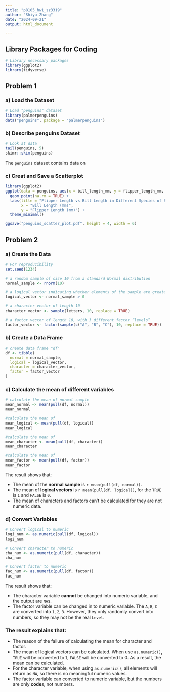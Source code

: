 ```yaml
---
title: "p8105_hw1_sz3319"
author: "Shiyu Zhang"
date: "2024-09-21"
output: html_document

---
```



## Library Packages for Coding

```r
# Library necessary packages
library(ggplot2)
library(tidyverse)
```

## Problem 1

### a) Load the Dataset

```r
# Load "penguins" dataset
library(palmerpenguins)
data("penguins", package = "palmerpenguins")
```

### b) Describe **penguins** Dataset

```r
# Look at data
tail(penguins, 5)
skimr::skim(penguins)
```

The `penguins` dataset contains data on 


### c) Creat and Save a Scatterplot

```r
library(ggplot2)
ggplot(data = penguins, aes(x = bill_length_mm, y = flipper_length_mm, color = species)) +
  geom_point(na.rm = TRUE) +
  labs(title = "Flipper Length vs Bill Length in Different Species of Penguins",
       x = "Bill Length (mm)",
       y = "Flipper Length (mm)") +
  theme_minimal()
```

```r
ggsave("penguins_scatter_plot.pdf", height = 4, width = 6)
```


## Problem 2

### a) Create the Data

```r
# For reproducibility
set.seed(1234)

# a random sample of size 10 from a standard Normal distribution
normal_sample <- rnorm(10)

# a logical vector indicating whether elements of the sample are greater than 0
logical_vector <- normal_sample > 0

# a character vector of length 10
character_vector <- sample(letters, 10, replace = TRUE)

# a factor vector of length 10, with 3 different factor “levels”
factor_vector <- factor(sample(c("A", "B", "C"), 10, replace = TRUE))
```


### b) Create a Data Frame

```r
# create data frame "df"
df <- tibble(
  normal = normal_sample,
  logical = logical_vector,
  character = character_vector,
  factor = factor_vector
)
```

### c) Calculate the mean of different variables

```r
# calculate the mean of normal sample
mean_normal <- mean(pull(df, normal))
mean_normal

#calculate the mean of 
mean_logical <- mean(pull(df, logical))
mean_logical

#calculate the mean of 
mean_character <- mean(pull(df, character))
mean_character

#calculate the mean of 
mean_factor <- mean(pull(df, factor))
mean_factor
```

The result shows that:

* The mean of the **normal sample** is `r mean(pull(df, normal))`.
* The mean of **logical vectors** is `r mean(pull(df, logical))`, for the `TRUE` is `1` and `FALSE` is `0`.
* The mean of characters and factors can't be calculated for they are not numeric data.

### d) Convert Variables

```r
# Convert logical to numeric
logi_num <- as.numeric(pull(df, logical))
logi_num

# Convert character to numeric
cha_num <- as.numeric(pull(df, character))
cha_num

# Convert factor to numeric
fac_num <- as.numeric(pull(df, factor))
fac_num
```

The result shows that:

* The character variable **cannot** be changed into numeric variable, and the output are `NA`s.
* The factor variable can be changed in to numeric variable. The `A`, `B`, `C` are converted into 
`1`, `2`, `3`. However, they only randomly convert into numbers, so they may not be the real `Level`.

### The result explains that:

* The reason of the failure of calculating the mean for character and factor.
* The mean of logical vectors can be calculated. When use `as.numeric()`, `TRUE` will be converted to 1, `FALSE` will be converted to 0. As a result, the mean can be calculated.
* For the character variable, when using `as.numeric()`, all elements will return as `NA`, so there is no meaningful numeric values.
* The factor variable can converted to numeric variable, but the numbers are only **code**s, not numbers.


